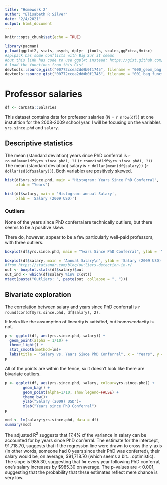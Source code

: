 ```yaml
---
title: "Homework 2"
author: "Elisabeth R Silver"
date: "2/4/2021"
output: html_document
---
```


```r
knitr::opts_chunk$set(echo = TRUE)

```


```r
library(pacman)
p_load(ggplot2, stats, psych, dplyr, jtools, scales,ggExtra,Hmisc)
#aplpack has some conflicts with Big Sur it seems
#but this link has code to use ggplot instead: https://gist.github.com/benmarwick/00772ccea2dd0b0f1745
# load the functions from this Gist:
devtools::source_gist("00772ccea2dd0b0f1745", filename = "000_geom_bag.r")
devtools::source_gist("00772ccea2dd0b0f1745", filename = "001_bag_functions.r")
```

# Professor salaries

```r
df <- carData::Salaries
```

This dataset contains data for professor salaries (_N_ = `r nrow(df)`) at one instutition for the 2008-2009 school year. I will be focusing on the variables `yrs.since.phd` and `salary`.

## Descriptive statistics

The mean (standard deviation) years since PhD conferral is `r round(mean(df$yrs.since.phd), 2)` (`r round(sd(df$yrs.since.phd), 2)`). The mean (standard deviation) salary is `r dollar(mean(df$salary))` (`r dollar(sd(df$salary))`). Both variables are positively skewed.



```r

hist(df$yrs.since.phd, main = "Histogram: Years Since PhD Conferral",
     xlab = "Years")

hist(df$salary, main = 'Histogram: Annual Salary',
     xlab = 'Salary (2009 USD)')
```


### Outliers

None of the years since PhD conferral are technically outliers, but there seems to be a positive skew.

There do, however, appear to be a few particularly well-paid professors, with three outliers.


```r

boxplot(df$yrs.since.phd, main = "Years Since PhD Conferral", ylab = 'Years')

boxplot(df$salary, main = 'Annual Salary\n', ylab = 'Salary (2009 USD)')
#from https://statsandr.com/blog/outliers-detection-in-r/
out <- boxplot.stats(df$salary)$out
out_ind <- which(df$salary %in% c(out))
mtext(paste("Outliers: ", paste(out, collapse = ", ")))

```



## Bivariate exploration

The correlation between salary and years since PhD conferral is `r round(cor(df$yrs.since.phd, df$salary), 2)`. 

It looks like the assumption of linearity is satisfied, but homoscedacity is not.


```r
p <- ggplot(df, aes(yrs.since.phd, salary)) + 
  geom_point(alpha = 1/10) + 
  theme_light() + 
  stat_smooth(method=lm)+
  labs(title = "Salary vs. Years Since PhD Conferral", x = "Years", y = "Salary (2009 USD)")
p
```


All of the points are within the fence, so it doesn't look like there are bivariate outliers.


```r
p <- ggplot(df, aes(yrs.since.phd, salary, colour=yrs.since.phd)) +
        geom_bag() +
        geom_point(alpha=1/10, show.legend=FALSE) +
        theme_bw()+
        ylab("Salary (2009) USD")+
        xlab("Years since PhD Conferral")
p

```


```r
mod <- lm(salary~yrs.since.phd, data = df)
summary(mod)

```

The adjusted R^2^ suggests that 17.4% of the variance in salary can be accounted for by years since PhD conferral. The estimate for the intercept, 91,718.70, suggests that if the regression line were drawn to cross the y-axis (in other words, someone had 0 years since their PhD was conferred), their salary would be, on average, \$91,718.70 (which seems a bit... optimistic). The slope is 985.30, suggesting that for every year following PhD conferral, one's salary increases by \$985.30 on average. The p-values are < 0.001, suggesting that the probability that these estimates reflect mere chance is very low. 






